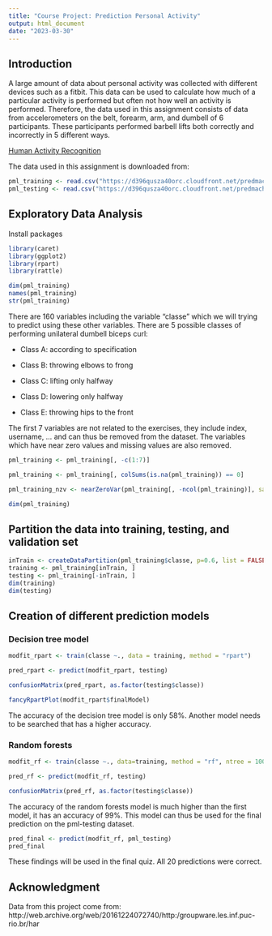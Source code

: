 ```yaml
---
title: "Course Project: Prediction Personal Activity"
output: html_document
date: "2023-03-30"
---
```


## Introduction 
A large amount of data about personal activity was collected with different devices such as a fitbit. This data can be used to calculate how much of a particular activity is performed but often not how well an activity is performed. 
Therefore, the data used in this assignment consists of data from accelerometers on the belt, forearm, arm, and dumbell of 6 participants. These participants performed barbell lifts both correctly and incorrectly in 5 different ways. 

[Human Activity Recognition](http://web.archive.org/web/20161224072740/http:/groupware.les.inf.puc-rio.br/har)

The data used in this assignment is downloaded from: 

```r
pml_training <- read.csv("https://d396qusza40orc.cloudfront.net/predmachlearn/pml-training.csv", na.strings = c("NA","","#DIV/0!"))
pml_testing <- read.csv("https://d396qusza40orc.cloudfront.net/predmachlearn/pml-testing.csv", na.strings = c("NA","","#DIV/0!"))
```


## Exploratory Data Analysis 

Install packages
```r
library(caret)
library(ggplot2)
library(rpart)
library(rattle)
```


```r
dim(pml_training)
names(pml_training)
str(pml_training)
```

There are 160 variables including the variable "classe" which we will trying to predict using these other variables. There are 5 possible classes of performing unilateral dumbell biceps curl: 

* Class A: according to specification

* Class B: throwing elbows to frong

* Class C: lifting only halfway

* Class D: lowering only halfway 

* Class E: throwing hips to the front

The first 7 variables are not related to the exercises, they include index, username, ... and can thus be removed from the dataset. The variables which have near zero values and missing values are also removed. 

```r
pml_training <- pml_training[, -c(1:7)]

pml_training <- pml_training[, colSums(is.na(pml_training)) == 0]

pml_training_nzv <- nearZeroVar(pml_training[, -ncol(pml_training)], saveMetrics = TRUE)

dim(pml_training)
```


## Partition the data into training, testing, and validation set

```r
inTrain <- createDataPartition(pml_training$classe, p=0.6, list = FALSE)
training <- pml_training[inTrain, ]
testing <- pml_training[-inTrain, ]
dim(training)
dim(testing)
```

## Creation of different prediction models 
### Decision tree model
```r
modfit_rpart <- train(classe ~., data = training, method = "rpart")

pred_rpart <- predict(modfit_rpart, testing)

confusionMatrix(pred_rpart, as.factor(testing$classe))

```

```r
fancyRpartPlot(modfit_rpart$finalModel)
```

The accuracy of the decision tree model is only 58%. Another model needs to be searched that has a higher accuracy.   

### Random forests 
```r
modfit_rf <- train(classe ~., data=training, method = "rf", ntree = 100)

pred_rf <- predict(modfit_rf, testing)

confusionMatrix(pred_rf, as.factor(testing$classe))
```
The accuracy of the random forests model is much higher than the first model, it has an accuracy of 99%. This model can thus be used for the final prediction on the pml-testing dataset. 

```r
pred_final <- predict(modfit_rf, pml_testing)
pred_final
```

These findings will be used in the final quiz. All 20 predictions were correct. 

## Acknowledgment
Data from this project come from:  http://web.archive.org/web/20161224072740/http:/groupware.les.inf.puc-rio.br/har 
